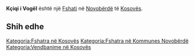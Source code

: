 {{Fshat në 
 | Emri                = Kçiqi i Vogël
 | Emri (Rasa dhanore) = 
 | Figura              = 
 | Shteti              = Kosovës
 | Komuna              = Novobërdë
 | Kodi postar         = 
 | Sipërfaqja          = 
 | Popullsia           = 0
 | Regj. i popullsisë  = 
 | Dend. e popullsisë  = 
 | Faqja zyrtare       = 
 <!--- Koordinatat ----> 
 | Gjerësia            = 42.87278
 | Gjatësia            = 20.90222
 | Lartësia            = 
}}
'''Kçiqi i Vogël''' është një [[Fshati]] në [[ Novobërdë ]] të [[ Kosovës ]].

<!-- == Gjeografia == -->
<!-- == Historia == -->
<!-- == Demografia == -->
== Shih edhe ==
{{Komuna Novobërdë}}
{{Kosovo-Administrata-Cung}}

[[Kategoria:Fshatra në Kosovës]]
[[Kategoria:Fshatra në Kommunes Novobërdë]]
[[Kategoria:Vendbanime në Kosovës]]